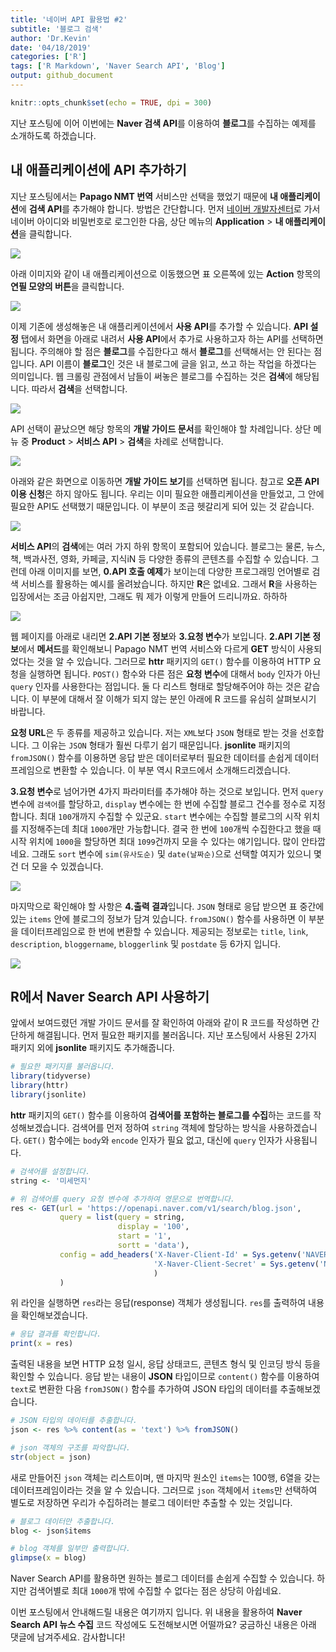 ```yaml
---
title: '네이버 API 활용법 #2'
subtitle: '블로그 검색'
author: 'Dr.Kevin'
date: '04/18/2019'
categories: ['R']
tags: ['R Markdown', 'Naver Search API', 'Blog']
output: github_document
---
```


```r
knitr::opts_chunk$set(echo = TRUE, dpi = 300)
```

지난 포스팅에 이어 이번에는 **Naver 검색 API**를 이용하여 **블로그**를 수집하는 예제를 소개하도록 하겠습니다. 

## 내 애플리케이션에 API 추가하기

지난 포스팅에서는 **Papago NMT 번역** 서비스만 선택을 했었기 때문에 **내 애플리케이션**에 **검색 API**를 추가해야 합니다. 방법은 간단합니다. 먼저 [네이버 개발자센터](https://developers.naver.com/main/)로 가서 네이버 아이디와 비밀번호로 로그인한 다음, 상단 메뉴의 **Application** > **내 애플리케이션**을 클릭합니다. 

![](https://raw.githubusercontent.com/MrKevinNa/MrKevinNa.github.io/master/images/2019-04-18-Naver-Search-API를-활용한-블로그-수집/Naver_API_15.png)

아래 이미지와 같이 내 애플리케이션으로 이동했으면 표 오른쪽에 있는 **Action** 항목의 **연필 모양의 버튼**을 클릭합니다. 

![](https://raw.githubusercontent.com/MrKevinNa/MrKevinNa.github.io/master/images/2019-04-18-Naver-Search-API를-활용한-블로그-수집/Naver_API_16.png)

이제 기존에 생성해놓은 내 애플리케이션에서 **사용 API**를 추가할 수 있습니다. **API 설정** 탭에서 화면을 아래로 내려서 **사용 API**에서 추가로 사용하고자 하는 API를 선택하면 됩니다. 주의해야 할 점은 **블로그**를 수집한다고 해서 **블로그**를 선택해서는 안 된다는 점입니다. API 이름이 **블로그**인 것은 내 블로그에 글을 읽고, 쓰고 하는 작업을 하겠다는 의미입니다. 웹 크롤링 관점에서 남들이 써놓은 블로그를 수집하는 것은 **검색**에 해당됩니다. 따라서 **검색**을 선택합니다. 

![](https://raw.githubusercontent.com/MrKevinNa/MrKevinNa.github.io/master/images/2019-04-18-Naver-Search-API를-활용한-블로그-수집/Naver_API_17.png)

API 선택이 끝났으면 해당 항목의 **개발 가이드 문서**를 확인해야 할 차례입니다. 상단 메뉴 중 **Product** > **서비스 API** > **검색**을 차례로 선택합니다. 

![](https://raw.githubusercontent.com/MrKevinNa/MrKevinNa.github.io/master/images/2019-04-18-Naver-Search-API를-활용한-블로그-수집/Naver_API_18.png)

아래와 같은 화면으로 이동하면 **개발 가이드 보기**를 선택하면 됩니다. 참고로 **오픈 API 이용 신청**은 하지 않아도 됩니다. 우리는 이미 필요한 애플리케이션을 만들었고, 그 안에 필요한 API도 선택했기 때문입니다. 이 부분이 조금 헷갈리게 되어 있는 것 같습니다. 

![](https://raw.githubusercontent.com/MrKevinNa/MrKevinNa.github.io/master/images/2019-04-18-Naver-Search-API를-활용한-블로그-수집/Naver_API_19.png)

**서비스 API**의 **검색**에는 여러 가지 하위 항목이 포함되어 있습니다. 블로그는 물론, 뉴스, 책, 백과사전, 영화, 카페글, 지식iN 등 다양한 종류의 콘텐츠를 수집할 수 있습니다. 그런데 아래 이미지를 보면, **0.API 호출 예제**가 보이는데 다양한 프로그래밍 언어별로 검색 서비스를 활용하는 예시를 올려놨습니다. 하지만 **R**은 없네요. 그래서 **R**을 사용하는 입장에서는 조금 아쉽지만, 그래도 뭐 제가 이렇게 만들어 드리니까요. 하하하 

![](https://raw.githubusercontent.com/MrKevinNa/MrKevinNa.github.io/master/images/2019-04-18-Naver-Search-API를-활용한-블로그-수집/Naver_API_20.png)

웹 페이지를 아래로 내리면 **2.API 기본 정보**와 **3.요청 변수**가 보입니다. **2.API 기본 정보**에서 **메서드**를 확인해보니 Papago NMT 번역 서비스와 다르게 **GET** 방식이 사용되었다는 것을 알 수 있습니다. 그러므로 **httr** 패키지의 `GET()` 함수를 이용하여 HTTP 요청을 실행하면 됩니다. `POST()` 함수와 다른 점은 **요청 변수**에 대해서 `body` 인자가 아닌 `query` 인자를 사용한다는 점입니다. 둘 다 리스트 형태로 할당해주어야 하는 것은 같습니다. 이 부분에 대해서 잘 이해가 되지 않는 분인 아래에 R 코드를 유심히 살펴보시기 바랍니다. 

**요청 URL**은 두 종류를 제공하고 있습니다. 저는 `XML`보다 `JSON` 형태로 받는 것을 선호합니다. 그 이유는 `JSON` 형태가 훨씬 다루기 쉽기 때문입니다. **jsonlite** 패키지의 `fromJSON()` 함수를 이용하면 응답 받은 데이터로부터 필요한 데이터를 손쉽게 데이터프레임으로 변환할 수 있습니다. 이 부분 역시 R코드에서 소개해드리겠습니다. 

**3.요청 변수**로 넘어가면 4가지 파라미터를 추가해야 하는 것으로 보입니다. 먼저 `query` 변수에 `검색어`를 할당하고, `display` 변수에는 한 번에 수집할 블로그 건수를 정수로 지정합니다. 최대 `100`개까지 수집할 수 있군요. `start` 변수에는 수집할 블로그의 시작 위치를 지정해주는데 최대 `1000`개만 가능합니다. 결국 한 번에 `100`개씩 수집한다고 했을 때 시작 위치에 `1000`을 할당하면 최대 `1099`건까지 모을 수 있다는 얘기입니다. 많이 안타깝네요. 그래도 `sort` 변수에 `sim(유사도순)` 및 `date(날짜순)`으로 선택할 여지가 있으니 몇 건 더 모을 수 있겠습니다. 

![](https://raw.githubusercontent.com/MrKevinNa/MrKevinNa.github.io/master/images/2019-04-18-Naver-Search-API를-활용한-블로그-수집/Naver_API_21.png)

마지막으로 확인해야 할 사항은 **4.출력 결과**입니다. `JSON` 형태로 응답 받으면 표 중간에 있는 `items` 안에 블로그의 정보가 담겨 있습니다. `fromJSON()` 함수를 사용하면 이 부분을 데이터프레임으로 한 번에 변환할 수 있습니다. 제공되는 정보로는 `title`, `link`, `description`, `bloggername`, `bloggerlink` 및 `postdate` 등 6가지 입니다. 

![](https://raw.githubusercontent.com/MrKevinNa/MrKevinNa.github.io/master/images/2019-04-18-Naver-Search-API를-활용한-블로그-수집/Naver_API_22.png)

## R에서 Naver Search API 사용하기 

앞에서 보여드렸던 개발 가이드 문서를 잘 확인하여 아래와 같이 R 코드를 작성하면 간단하게 해결됩니다. 먼저 필요한 패키지를 불러옵니다. 지난 포스팅에서 사용된 2가지 패키지 외에 **jsonlite** 패키지도 추가해줍니다. 

```r
# 필요한 패키지를 불러옵니다. 
library(tidyverse)
library(httr)
library(jsonlite)
```

**httr** 패키지의 `GET()` 함수를 이용하여 **검색어를 포함하는 블로그를 수집**하는 코드를 작성해보겠습니다. 검색어를 먼저 정하여 `string` 객체에 할당하는 방식을 사용하겠습니다. `GET()` 함수에는 `body`와 `encode` 인자가 필요 없고, 대신에 `query` 인자가 사용됩니다. 

```r
# 검색어를 설정합니다. 
string <- '미세먼지'

# 위 검색어를 query 요청 변수에 추가하여 영문으로 번역합니다. 
res <- GET(url = 'https://openapi.naver.com/v1/search/blog.json',
           query = list(query = string,
                        display = '100',
                        start = '1', 
                        sortt = 'data'), 
           config = add_headers('X-Naver-Client-Id' = Sys.getenv('NAVER_API_ID'),
                                'X-Naver-Client-Secret' = Sys.getenv('NAVER_API_PW')
                                )
           )
```

위 라인을 실행하면 `res`라는 응답(response) 객체가 생성됩니다. `res`를 출력하여 내용을 확인해보겠습니다. 

```r
# 응답 결과를 확인합니다. 
print(x = res)
```

출력된 내용을 보면 HTTP 요청 일시, 응답 상태코드, 콘텐츠 형식 및 인코딩 방식 등을 확인할 수 있습니다. 응답 받는 내용이 **JSON** 타입이므로 `content()` 함수를 이용하여 `text`로 변환한 다음 `fromJSON()` 함수를 추가하여 JSON 타입의 데이터를 추출해보겠습니다.

```r
# JSON 타입의 데이터를 추출합니다. 
json <- res %>% content(as = 'text') %>% fromJSON()

# json 객체의 구조를 파악합니다. 
str(object = json)
```

새로 만들어진 `json` 객체는 리스트이며, 맨 마지막 원소인 `items`는 100행, 6열을 갖는 데이터프레임이라는 것을 알 수 있습니다. 그러므로 `json` 객체에서 `items`만 선택하여 별도로 저장하면 우리가 수집하려는 블로그 데이터만 추출할 수 있는 것입니다. 

```r
# 블로그 데이터만 추출합니다. 
blog <- json$items

# blog 객체를 일부만 출력합니다. 
glimpse(x = blog)
```

Naver Search API를 활용하면 원하는 블로그 데이터를 손쉽게 수집할 수 있습니다. 하지만 검색어별로 최대 `1000`개 밖에 수집할 수 없다는 점은 상당히 아쉽네요. 

이번 포스팅에서 안내해드릴 내용은 여기까지 입니다. 위 내용을 활용하여 **Naver Search API 뉴스 수집** 코드 작성에도 도전해보시면 어떨까요? 궁금하신 내용은 아래 댓글에 남겨주세요. 감사합니다! 
